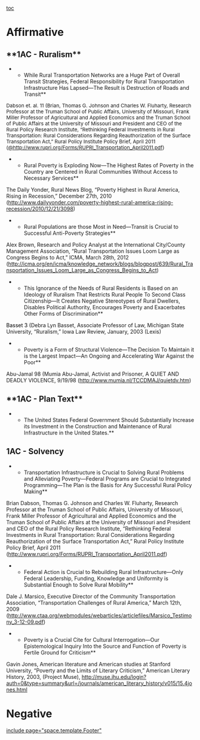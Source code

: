 [[toc]]
=Affirmative= 
==**1AC - Ruralism**== 
**While Rural Transportation Networks are a Huge Part of Overall Transit Strategies, Federal Responsibility for Rural Transportation Infrastructure Has Lapsed—The Result is Destruction of Roads and Transit**
<span style="font-size: 13.3333px;">Dabson et. al. 11 (Brian, Thomas G. Johnson and Charles W. Fluharty, Research Professor at the Truman School of Public Affairs, University of Missouri, Frank Miller Professor of Agricultural and Applied Economics and the Truman School of Public Affairs at the University of Missouri and President and CEO of the Rural Policy Research Institute, “Rethinking Federal Investments in Rural Transportation: Rural Considerations Regarding Reauthorization of the Surface Transportation Act,” Rural Policy Institute Policy Brief, April 2011 ([[@http://www.rupri.org/Forms/RUPRI_Transportation_April2011.pdf]])</span>

**Rural Poverty is Exploding Now—The Highest Rates of Poverty in the Country are Centered in Rural Communities Without Access to Necessary Services**
The Daily Yonder, Rural News Blog, “Poverty Highest in Rural America, Rising in Recession,” December 27th, 2010 ([[http://www.dailyyonder.com/poverty-highest-rural-america-rising-recession/2010/12/21/3098]])

**Rural Populations are those Most in Need—Transit is Crucial to Successful Anti-Poverty Strategies**
Alex Brown, Research and Policy Analyst at the International City/County Management Association, “Rural Transportation Issues Loom Large as Congress Begins to Act,” ICMA, March 28th, 2012 ([[http://icma.org/en/icma/knowledge_network/blogs/blogpost/639/Rural_Transportation_Issues_Loom_Large_as_Congress_Begins_to_Act]])

**This Ignorance of the Needs of Rural Residents is Based on an Ideology of Ruralism That Restricts Rural People To Second Class Citizenship—It Creates Negative Stereotypes of Rural Dwellers, Disables Political Authority, Encourages Poverty and Exacerbates Other Forms of Discrimination**
<span style="background-color: #ffffff; color: #000000;">Basset 3</span> (Debra Lyn Basset, Associate Professor of Law, Michigan State University, “Ruralism,” Iowa Law Review, January, 2003 (Lexis)

**Poverty is a Form of Structural Violence—The Decision To Maintain it is the Largest Impact—An Ongoing and Accelerating War Against the Poor**
Abu-Jamal 98 (Mumia Abu-Jamal, Activist and Prisoner, A QUIET AND DEADLY VIOLENCE, 9/19/98 ([[http://www.mumia.nl/TCCDMAJ/quietdv.htm]])

==**1AC - Plan Text**== 
**The United States Federal Government Should Substantially Increase its Investment in the Construction and Maintenance of Rural Infrastructure in the United States.**

==1AC - Solvency== 
**Transportation Infrastructure is Crucial to Solving Rural Problems and Alleviating Poverty—Federal Programs are Crucial to Integrated Programming—The Plan is the Basis for Any Successful Rural Policy Making**
Brian Dabson, Thomas G. Johnson and Charles W. Fluharty, Research Professor at the Truman School of Public Affairs, University of Missouri, Frank Miller Professor of Agricultural and Applied Economics and the Truman School of Public Affairs at the University of Missouri and President and CEO of the Rural Policy Research Institute, “Rethinking Federal Investments in Rural Transportation: Rural Considerations Regarding Reauthorization of the Surface Transportation Act,” Rural Policy Institute Policy Brief, April 2011 ([[http://www.rupri.org/Forms/RUPRI_Transportation_April2011.pdf]])

**Federal Action is Crucial to Rebuilding Rural Infrastructure—Only Federal Leadership, Funding, Knowledge and Uniformity is Substantial Enough to Solve Rural Mobility**
Dale J. Marsico, Executive Director of the Community Transportation Association, “Transportation Challenges of Rural America,” March 12th, 2009 ([[http://www.ctaa.org/webmodules/webarticles/articlefiles/Marsico_Testimony_3-12-09.pdf]])

**Poverty is a Crucial Cite for Cultural Interrogation—Our Epistemological Inquiry Into the Source and Function of Poverty is Fertile Ground for Criticism**
<span class="wiki_link_ext">Gavin Jones</span>, American literature and American studies at Stanford University, “Poverty and the Limits of Literary Criticism,” American Literary History, 2003, (Project Muse), [[http://muse.jhu.edu/login?auth=0&type=summary&url=/journals/american_literary_history/v015/15.4jones.html]]

=Negative= 

[[include page="space.template.Footer"]]